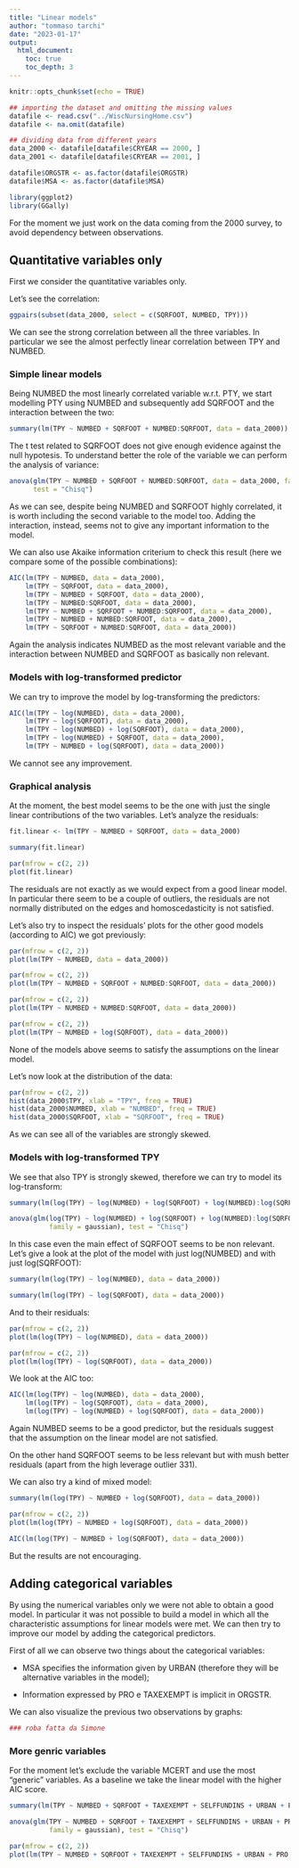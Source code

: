 ```yaml
---
title: "Linear models"
author: "tommaso tarchi"
date: "2023-01-17"
output: 
  html_document:
    toc: true
    toc_depth: 3
---
```


```r
knitr::opts_chunk$set(echo = TRUE)
```

```r
## importing the dataset and omitting the missing values
datafile <- read.csv("../WiscNursingHome.csv")
datafile <- na.omit(datafile)

## dividing data from different years
data_2000 <- datafile[datafile$CRYEAR == 2000, ]
data_2001 <- datafile[datafile$CRYEAR == 2001, ]

datafile$ORGSTR <- as.factor(datafile$ORGSTR)
datafile$MSA <- as.factor(datafile$MSA)
```

```r
library(ggplot2)
library(GGally)
```

For the moment we just work on the data coming from the 2000 survey, to avoid dependency between observations.


## Quantitative variables only

First we consider the quantitative variables only.

Let's see the correlation:
```r
ggpairs(subset(data_2000, select = c(SQRFOOT, NUMBED, TPY)))
```

We can see the strong correlation between all the three variables. In particular we see the almost perfectly linear correlation between TPY and NUMBED.


### Simple linear models

Being NUMBED the most linearly correlated variable w.r.t. PTY, we start modelling PTY using NUMBED and subsequently add SQRFOOT and the interaction between the two:
```r
summary(lm(TPY ~ NUMBED + SQRFOOT + NUMBED:SQRFOOT, data = data_2000))
```

The t test related to SQRFOOT does not give enough evidence against the null hypotesis. To understand better the role of the variable we can perform the analysis of variance:
```r
anova(glm(TPY ~ NUMBED + SQRFOOT + NUMBED:SQRFOOT, data = data_2000, family = gaussian),
      test = "Chisq")
```

As we can see, despite being NUMBED and SQRFOOT highly correlated, it is worth including the second variable to the model too. Adding the interaction, instead, seems not to give any important information to the model.

We can also use Akaike information criterium to check this result (here we compare some of the possible combinations):
```r
AIC(lm(TPY ~ NUMBED, data = data_2000),
    lm(TPY ~ SQRFOOT, data = data_2000),
    lm(TPY ~ NUMBED + SQRFOOT, data = data_2000),
    lm(TPY ~ NUMBED:SQRFOOT, data = data_2000),
    lm(TPY ~ NUMBED + SQRFOOT + NUMBED:SQRFOOT, data = data_2000),
    lm(TPY ~ NUMBED + NUMBED:SQRFOOT, data = data_2000),
    lm(TPY ~ SQRFOOT + NUMBED:SQRFOOT, data = data_2000))
```

Again the analysis indicates NUMBED as the most relevant variable and the interaction between NUMBED and SQRFOOT as basically non relevant.

### Models with log-transformed predictor

We can try to improve the model by log-transforming the predictors:
```r
AIC(lm(TPY ~ log(NUMBED), data = data_2000),
    lm(TPY ~ log(SQRFOOT), data = data_2000),
    lm(TPY ~ log(NUMBED) + log(SQRFOOT), data = data_2000),
    lm(TPY ~ log(NUMBED) + SQRFOOT, data = data_2000),
    lm(TPY ~ NUMBED + log(SQRFOOT), data = data_2000))
```

We cannot see any improvement.


### Graphical analysis

At the moment, the best model seems to be the one with just the single linear contributions of the two variables. Let's analyze the residuals:
```r
fit.linear <- lm(TPY ~ NUMBED + SQRFOOT, data = data_2000)

summary(fit.linear)
```
```r
par(mfrow = c(2, 2))
plot(fit.linear)
```

The residuals are not exactly as we would expect from a good linear model. In particular there seem to be a couple of outliers, the residuals are not normally distributed on the edges and homoscedasticity is not satisfied.

Let's also try to inspect the residuals' plots for the other good models (according to AIC) we got previously:
```r
par(mfrow = c(2, 2))
plot(lm(TPY ~ NUMBED, data = data_2000))
```
```r
par(mfrow = c(2, 2))
plot(lm(TPY ~ NUMBED + SQRFOOT + NUMBED:SQRFOOT, data = data_2000))
```
```r
par(mfrow = c(2, 2))
plot(lm(TPY ~ NUMBED + NUMBED:SQRFOOT, data = data_2000))
```
```r
par(mfrow = c(2, 2))
plot(lm(TPY ~ NUMBED + log(SQRFOOT), data = data_2000))
```

None of the models above seems to satisfy the assumptions on the linear model.

Let's now look at the distribution of the data:
```r
par(mfrow = c(2, 2))
hist(data_2000$TPY, xlab = "TPY", freq = TRUE)
hist(data_2000$NUMBED, xlab = "NUMBED", freq = TRUE)
hist(data_2000$SQRFOOT, xlab = "SQRFOOT", freq = TRUE)
```

As we can see all of the variables are strongly skewed.


### Models with log-transformed TPY

We see that also TPY is strongly skewed, therefore we can try to model its log-transform:
```r
summary(lm(log(TPY) ~ log(NUMBED) + log(SQRFOOT) + log(NUMBED):log(SQRFOOT), data = data_2000))
```

```r
anova(glm(log(TPY) ~ log(NUMBED) + log(SQRFOOT) + log(NUMBED):log(SQRFOOT), data = data_2000,
          family = gaussian), test = "Chisq")
```

In this case even the main effect of SQRFOOT seems to be non relevant. Let's give a look at the plot of the model with just log(NUMBED) and with just log(SQRFOOT):
```r
summary(lm(log(TPY) ~ log(NUMBED), data = data_2000))
```
```r
summary(lm(log(TPY) ~ log(SQRFOOT), data = data_2000))
```

And to their residuals:
```r
par(mfrow = c(2, 2))
plot(lm(log(TPY) ~ log(NUMBED), data = data_2000))
```
```r
par(mfrow = c(2, 2))
plot(lm(log(TPY) ~ log(SQRFOOT), data = data_2000))
```

We look at the AIC too:
```r
AIC(lm(log(TPY) ~ log(NUMBED), data = data_2000),
    lm(log(TPY) ~ log(SQRFOOT), data = data_2000),
    lm(log(TPY) ~ log(NUMBED) + log(SQRFOOT), data = data_2000))
```

Again NUMBED seems to be a good predictor, but the residuals suggest that the assumption on the linear model are not satisfied.

On the other hand SQRFOOT seems to be less relevant but with mush better residuals (apart from the high leverage outlier 331).

We can also try a kind of mixed model:
```r
summary(lm(log(TPY) ~ NUMBED + log(SQRFOOT), data = data_2000))
```
```r
par(mfrow = c(2, 2))
plot(lm(log(TPY) ~ NUMBED + log(SQRFOOT), data = data_2000))
```
```r
AIC(lm(log(TPY) ~ NUMBED + log(SQRFOOT), data = data_2000))
```

But the results are not encouraging.


## Adding categorical variables

By using the numerical variables only we were not able to obtain a good model. In particular it was not possible to build a model in which all the characteristic assumptions for linear models were met. We can then try to improve our model by adding the categorical predictors.

First of all we can observe two things about the categorical variables:

- MSA specifies the information given by URBAN (therefore they will be alternative variables in the model);

- Information expressed by PRO e TAXEXEMPT is implicit in ORGSTR.

We can also visualize the previous two observations by graphs:
```r
### roba fatta da Simone
```


### More genric variables

For the moment let's exclude the variable MCERT and use the most "generic" variables. As a baseline we take the linear model with the higher AIC score.
```r
summary(lm(TPY ~ NUMBED + SQRFOOT + TAXEXEMPT + SELFFUNDINS + URBAN + PRO, data = data_2000))
```

```r
anova(glm(TPY ~ NUMBED + SQRFOOT + TAXEXEMPT + SELFFUNDINS + URBAN + PRO, data = data_2000,
          family = gaussian), test = "Chisq")
```

```r
par(mfrow = c(2, 2))
plot(lm(TPY ~ NUMBED + SQRFOOT + TAXEXEMPT + SELFFUNDINS + URBAN + PRO, data = data_2000))
```

